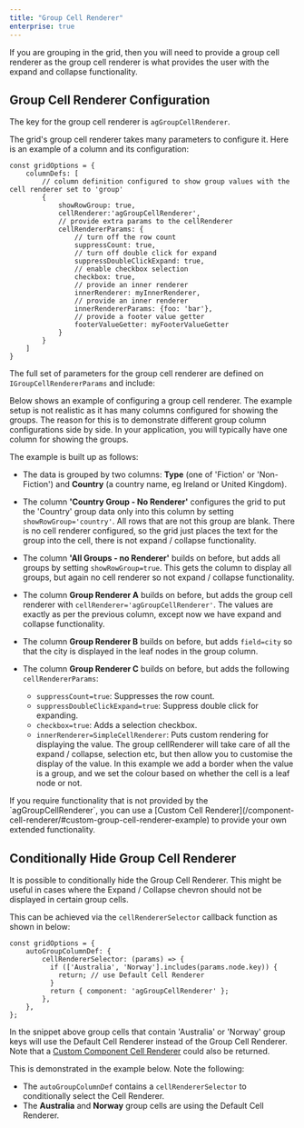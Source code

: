 ```yaml
---
title: "Group Cell Renderer"
enterprise: true
---
```


If you are grouping in the grid, then you will need to provide a group cell renderer as the group cell renderer is what provides the user with the expand and collapse functionality.

## Group Cell Renderer Configuration

The key for the group cell renderer is `agGroupCellRenderer`.

The grid's group cell renderer takes many parameters to configure it. Here is an example of a column and its configuration:

```
const gridOptions = {
    columnDefs: [
        // column definition configured to show group values with the cell renderer set to 'group'
        {
            showRowGroup: true,
            cellRenderer:'agGroupCellRenderer',
            // provide extra params to the cellRenderer
            cellRendererParams: {
                // turn off the row count
                suppressCount: true,
                // turn off double click for expand
                suppressDoubleClickExpand: true,
                // enable checkbox selection
                checkbox: true,
                // provide an inner renderer
                innerRenderer: myInnerRenderer,
                // provide an inner renderer
                innerRendererParams: {foo: 'bar'},
                // provide a footer value getter
                footerValueGetter: myFooterValueGetter
            }
        }
    ]
}
```

The full set of parameters for the group cell renderer are defined on `IGroupCellRendererParams` and include:

<interface-documentation interfaceName='IGroupCellRendererParams' overrideSrc='group-cell-renderer/group-cell-renderer.json' ></interface-documentation>

Below shows an example of configuring a group cell renderer. The example setup is not realistic as it has many columns configured for showing the groups. The reason for this is to demonstrate different group column configurations side by side. In your application, you will typically have one column for showing the groups.

The example is built up as follows:

- The data is grouped by two columns: **Type** (one of 'Fiction' or 'Non-Fiction') and **Country** (a country name, eg Ireland or United Kingdom).

- The column **'Country Group - No Renderer'** configures the grid to put the 'Country' group data only into this column by setting `showRowGroup='country'`. All rows that are not this group are blank. There is no cell renderer configured, so the grid just places the text for the group into the cell, there is not expand / collapse functionality.

- The column **'All Groups - no Renderer'** builds on before, but adds all groups by setting `showRowGroup=true`. This gets the column to display all groups, but again no cell renderer so not expand / collapse functionality.

- The column **Group Renderer A** builds on before, but adds the group cell renderer with `cellRenderer='agGroupCellRenderer'`. The values are exactly as per the previous column, except now we have expand and collapse functionality.

- The column **Group Renderer B** builds on before, but adds `field=city` so that the city is displayed in the leaf nodes in the group column.

- The column **Group Renderer C** builds on before, but adds the following `cellRendererParams`:

    - `suppressCount=true`: Suppresses the row count.
    - `suppressDoubleClickExpand=true`: Suppress double click for expanding.
    - `checkbox=true`: Adds a selection checkbox.
    - `innerRenderer=SimpleCellRenderer`: Puts custom rendering for displaying the value. The group cellRenderer will take care of all the expand / collapse, selection etc, but then allow you to customise the display of the value. In this example we add a border when the value is a group, and we set the colour based on whether the cell is a leaf node or not.

<GridExampleRunner title='Group Cell Renderer Configuration' name='group-renderer' type='mixed' options='{"enterprise": true, "modules": ["clientside", "rowgrouping"]}'></GridExampleRunner>

<note>
If you require functionality that is not provided by the `agGroupCellRenderer`, you can use a [Custom Cell Renderer](/component-cell-renderer/#custom-group-cell-renderer-example) to provide your own extended functionality.
</note>

## Conditionally Hide Group Cell Renderer

It is possible to conditionally hide the Group Cell Renderer. This might be useful in cases where the Expand / Collapse
chevron should not be displayed in certain group cells.

This can be achieved via the `cellRendererSelector` callback function as shown in below:

```
const gridOptions = { 
    autoGroupColumnDef: {
        cellRendererSelector: (params) => {
          if (['Australia', 'Norway'].includes(params.node.key)) {
            return; // use Default Cell Renderer
          }
          return { component: 'agGroupCellRenderer' };      
        },
    },
};
```

In the snippet above group cells that contain 'Australia' or 'Norway' group keys will use the Default Cell Renderer instead
of the Group Cell Renderer. Note that a [Custom Component Cell Renderer](/component-cell-renderer/) could also be returned.

This is demonstrated in the example below. Note the following:

- The `autoGroupColumnDef` contains a `cellRendererSelector` to conditionally select the Cell Renderer.
- The **Australia** and **Norway** group cells are using the Default Cell Renderer.

<GridExampleRunner title='Conditionally Show Group Cell Renderer' name='custom-expand-collapse-cell' type='mixed' options='{"enterprise": true, "modules": ["clientside", "rowgrouping"]}'></GridExampleRunner>